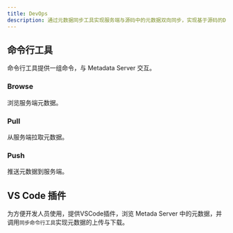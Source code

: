 ```yaml
---
title: DevOps
description: 通过元数据同步工具实现服务端与源码中的元数据双向同步，实现基于源码的DevOps流程。
---
```


## 命令行工具

命令行工具提供一组命令，与 Metadata Server 交互。

### Browse

浏览服务端元数据。

### Pull

从服务端拉取元数据。

### Push

推送元数据到服务端。

## VS Code 插件

为方便开发人员使用，提供VSCode插件，浏览 Metada Server 中的元数据，并调用`同步命令行工具`实现元数据的上传与下载。